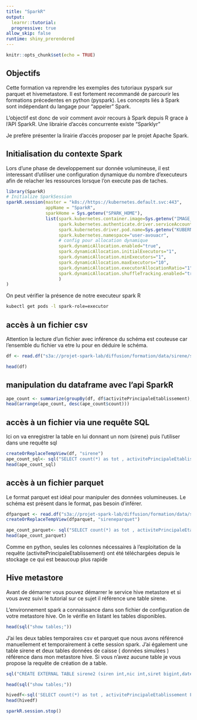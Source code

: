```yaml
---
title: "SparkR"
output: 
  learnr::tutorial:
  progressive: true
allow_skip: false
runtime: shiny_prerendered
---
```



```r
knitr::opts_chunk$set(echo = TRUE)
```

## Objectifs

Cette formation va reprendre les exemples des tutoriaux pyspark sur parquet et hivemetastore.
Il est fortement recommandé de parcourir les formations précedentes en python (pyspark). Les concepts liés à Spark sont indépendant du langage pour "appeler" Spark. 

L'objectif est donc de voir comment avoir recours à Spark depuis R grace à l'API SparkR. 
Une librairie d'accès concurrente existe "Sparklyr"

Je prefère présenter la lirairie d'accès proposer par le projet Apache Spark.

## Initialisation du contexte Spark

Lors d'une phase de developpement sur donnée volumineuse, il est interessant d'utiliser une configuration dynamique du nombre d'executeurs afin de relacher les ressources lorsque l'on execute pas de taches.

```r
library(SparkR)
# Initialize SparkSession
sparkR.session(master = "k8s://https://kubernetes.default.svc:443",
               appName = "SparkR",
               sparkHome = Sys.getenv("SPARK_HOME"),
               list(spark.kubernetes.container.image=Sys.getenv("IMAGE_NAME"), 
                    spark.kubernetes.authenticate.driver.serviceAccountName=Sys.getenv("KUBERNETES_SERVICE_ACCOUNT"),
                    spark.kubernetes.driver.pod.name=Sys.getenv("KUBERNETES_POD_NAME"),
                    spark.kubernetes.namespace="user-avouacr",
                    # config pour allocation dynamique
                    spark.dynamicAllocation.enabled="true",
                    spark.dynamicAllocation.initialExecutors="1",
                    spark.dynamicAllocation.minExecutors="1",
                    spark.dynamicAllocation.maxExecutors="10",
                    spark.dynamicAllocation.executorAllocationRatio="1",
                    spark.dynamicAllocation.shuffleTracking.enabled="true"
                    )
)
```

On peut vérifier la présence de notre executeur spark R


```bash
kubectl get pods -l spark-role=executor
```
## accès à un fichier csv

Attention la lecture d'un fichier avec inférence du schéma est couteuse car l'ensemble du fichier va etre lu pour en déduire le schéma.

```r
df <- read.df("s3a://projet-spark-lab/diffusion/formation/data/sirene/sirene.csv", "csv", header = "true", inferSchema = "true")
```

```r
head(df)
```
## manipulation du dataframe avec l'api SparkR

```r
ape_count <- summarize(groupBy(df, df$activitePrincipaleEtablissement), count = n(df$activitePrincipaleEtablissement))
head(arrange(ape_count, desc(ape_count$count)))
```
## accès à un fichier via une requête SQL

Ici on va enregistrer la table en lui donnant un nom (sirene) puis l'utiliser dans une requête sql
```r
createOrReplaceTempView(df, "sirene")
ape_count_sql<- sql("SELECT count(*) as tot , activitePrincipaleEtablissement FROM sirene group by activitePrincipaleEtablissement order by tot desc;")
head(ape_count_sql)
```

## accès à un fichier parquet

Le format parquet est idéal pour manipuler des données volumineuses.
Le schéma est présent dans le format, pas besoin d'inférer.
```r
dfparquet <- read.df("s3a://projet-spark-lab/diffusion/formation/data/sirene.parquet", "parquet")
createOrReplaceTempView(dfparquet, "sireneparquet")
```

```r
ape_count_parquet<- sql("SELECT count(*) as tot , activitePrincipaleEtablissement FROM sireneparquet group by activitePrincipaleEtablissement order by tot desc;")
head(ape_count_parquet)
```
Comme en python, seules les colonnes nécessaires à l'exploitation de la requête (activitePrincipaleEtablissement) ont été téléchargées depuis le stockage ce qui est beaucoup plus rapide

## Hive metastore

Avant de démarrer vous pouvez démarrer le service hive metastore et si vous avez suivi le tutorial sur ce sujet il référence une table sirene.

L'environnement spark a connaissance dans son fichier de configuration de votre metastore hive. On le vérifie en listant les tables disponibles.
```r
head(sql("show tables;"))
```
J'ai les deux tables temporaires csv et parquet que nous avons référencé manuellement et temporairement à cette session spark. J'ai également une table sirene et deux tables données de caisse ( données simulées ) référence dans mon metastore hive.
Si vous n'avez aucune table je vous propose la requête de création de a table.


```r
sql("CREATE EXTERNAL TABLE sirene2 (siren int,nic int,siret bigint,dateFin string,dateDebut string,etatAdministratifEtablissement string,changementEtatAdministratifEtablissement boolean,enseigne1Etablissement string,enseigne2Etablissement string,enseigne3Etablissement string,changementEnseigneEtablissement boolean,denominationUsuelleEtablissement string,changementDenominationUsuelleEtablissement boolean,activitePrincipaleEtablissement string,nomenclatureActivitePrincipaleEtablissement string,changementActivitePrincipaleEtablissement string,caractereEmployeurEtablissement string,changementCaractereEmployeurEtablissement string ) STORED as parquet LOCATION 's3a://projet-spark-lab/diffusion/formation/data/sirene-10-partitions.parquet'")
```
```r
head(sql("show tables;"))
```
```r
hivedf<-sql('SELECT count(*) as tot , activitePrincipaleEtablissement FROM sirene2 group by activitePrincipaleEtablissement order by tot desc LIMIT 10')
head(hivedf)
```

```r
sparkR.session.stop()
```
